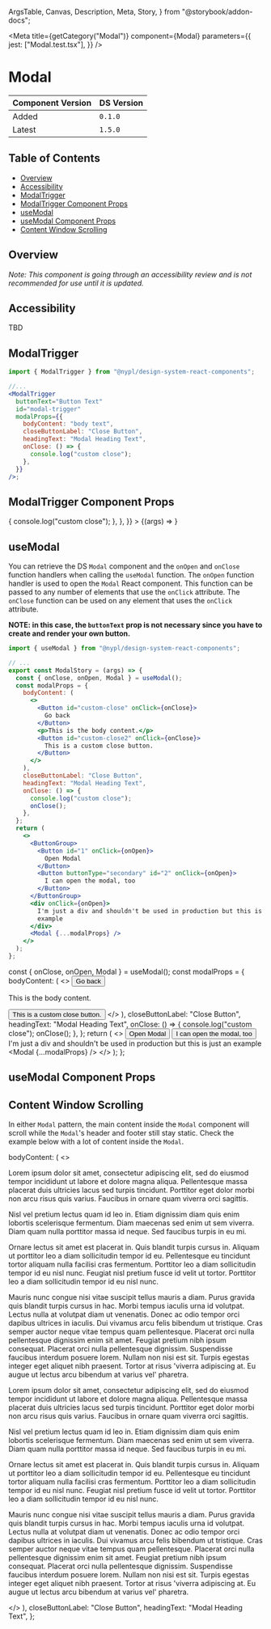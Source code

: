   ArgsTable,
  Canvas,
  Description,
  Meta,
  Story,
} from "@storybook/addon-docs";


<Meta
  title={getCategory("Modal")}
  component={Modal}
  parameters={{
    jest: ["Modal.test.tsx"],
  }}
/>

# Modal

| Component Version | DS Version |
| ----------------- | ---------- |
| Added             | `0.1.0`    |
| Latest            | `1.5.0`    |

## Table of Contents

- [Overview](#overview)
- [Accessibility](#accessibility)
- [ModalTrigger](#modaltrigger)
- [ModalTrigger Component Props](#modaltrigger-component-props)
- [useModal](#usemodal)
- [useModal Component Props](#usemodal-component-props)
- [Content Window Scrolling](#content-window-scrolling)

## Overview

_Note: This component is going through an accessibility review and is not
recommended for use until it is updated._

## Accessibility

TBD

## ModalTrigger

<Description of={ModalTrigger} />

```jsx
import { ModalTrigger } from "@nypl/design-system-react-components";

//...
<ModalTrigger
  buttonText="Button Text"
  id="modal-trigger"
  modalProps={{
    bodyContent: "body text",
    closeButtonLabel: "Close Button",
    headingText: "Modal Heading Text",
    onClose: () => {
      console.log("custom close");
    },
  }}
/>;
```

## ModalTrigger Component Props

<Canvas withToolbar>
  <Story
    name="ModalTrigger"
    args={{
      buttonText: "Button Text",
      id: "modal-trigger",
      modalProps: {
        bodyContent: "body text",
        closeButtonLabel: "Close Button",
        headingText: "Modal Heading Text",
        onClose: () => {
          console.log("custom close");
        },
      },
    }}
  >
    {(args) => <ModalTrigger {...args} />}
  </Story>
</Canvas>

<ArgsTable story="ModalTrigger" />

## useModal

<Description of={useModal} />

You can retrieve the DS `Modal` component and the `onOpen` and `onClose` function
handlers when calling the `useModal` function. The `onOpen` function handler is
used to open the `Modal` React component. This function can be passed to any
number of elements that use the `onClick` attribute. The `onClose` function can
be used on any element that uses the `onClick` attribute.

**NOTE: in this case, the `buttonText` prop is not necessary since you have to
create and render your own button.**

```jsx
import { useModal } from "@nypl/design-system-react-components";

// ...
export const ModalStory = (args) => {
  const { onClose, onOpen, Modal } = useModal();
  const modalProps = {
    bodyContent: (
      <>
        <Button id="custom-close" onClick={onClose}>
          Go back
        </Button>
        <p>This is the body content.</p>
        <Button id="custom-close2" onClick={onClose}>
          This is a custom close button.
        </Button>
      </>
    ),
    closeButtonLabel: "Close Button",
    headingText: "Modal Heading Text",
    onClose: () => {
      console.log("custom close");
      onClose();
    },
  };
  return (
    <>
      <ButtonGroup>
        <Button id="1" onClick={onOpen}>
          Open Modal
        </Button>
        <Button buttonType="secondary" id="2" onClick={onOpen}>
          I can open the modal, too
        </Button>
      </ButtonGroup>
      <div onClick={onOpen}>
        I'm just a div and shouldn't be used in production but this is just an
        example
      </div>
      <Modal {...modalProps} />
    </>
  );
};
```

  const { onClose, onOpen, Modal } = useModal();
  const modalProps = {
    bodyContent: (
      <>
        <Button id="custom-close" onClick={onClose}>
          Go back
        </Button>
        <p>This is the body content.</p>
        <Button id="custom-close2" onClick={onClose}>
          This is a custom close button.
        </Button>
      </>
    ),
    closeButtonLabel: "Close Button",
    headingText: "Modal Heading Text",
    onClose: () => {
      console.log("custom close");
      onClose();
    },
  };
  return (
    <>
      <ButtonGroup>
        <Button id="1" onClick={onOpen}>
          Open Modal
        </Button>
        <Button buttonType="secondary" id="2" onClick={onOpen}>
          I can open the modal, too
        </Button>
      </ButtonGroup>
      <div onClick={onOpen}>
        I'm just a div and shouldn't be used in production but this is just an
        example
      </div>
      <Modal {...modalProps} />
    </>
  );
};

## useModal Component Props

<Canvas withToolbar>
  <Story name="Modal">
    <ModalStory />
  </Story>
</Canvas>

## Content Window Scrolling

In either `Modal` pattern, the main content inside the `Modal` component will
scroll while the `Modal`'s header and footer still stay static. Check the
example below with a lot of content inside the `Modal`.

  bodyContent: (
    <>
      <Heading text="Content Title" />
      <p>
        Lorem ipsum dolor sit amet, consectetur adipiscing elit, sed do eiusmod
        tempor incididunt ut labore et dolore magna aliqua. Pellentesque massa
        placerat duis ultricies lacus sed turpis tincidunt.
        <Link href="http://nypl.org">Porttitor eget dolor</Link> morbi non arcu risus
        quis varius. Faucibus in ornare quam viverra orci sagittis.
      </p>
      <p>
        Nisl vel pretium lectus quam id leo in. Etiam dignissim diam quis enim
        lobortis scelerisque fermentum. Diam maecenas sed enim ut sem viverra.
        Diam quam nulla porttitor massa id neque. Sed faucibus turpis in eu mi.
      </p>
      <p>
        Ornare lectus sit amet est placerat in. Quis blandit turpis cursus in.
        Aliquam ut porttitor leo a diam sollicitudin tempor id eu. Pellentesque
        eu tincidunt tortor aliquam nulla facilisi cras fermentum. Porttitor leo
        a diam sollicitudin tempor id eu nisl nunc. Feugiat nisl pretium fusce
        id velit ut tortor. Porttitor leo a diam sollicitudin tempor id eu nisl
        nunc.
      </p>
      <p>
        Mauris nunc congue nisi vitae suscipit tellus mauris a diam. Purus
        gravida quis blandit turpis cursus in hac. Morbi tempus iaculis urna id
        volutpat. Lectus nulla at volutpat diam ut venenatis. Donec ac odio
        tempor orci dapibus ultrices in iaculis. Dui vivamus arcu felis bibendum
        ut tristique. Cras semper auctor neque vitae tempus quam pellentesque.
        Placerat orci nulla pellentesque dignissim enim sit amet. Feugiat
        pretium nibh ipsum consequat. Placerat orci nulla pellentesque
        dignissim. Suspendisse faucibus interdum posuere lorem. Nullam non nisi
        est sit. Turpis egestas integer eget aliquet nibh praesent. Tortor at
        risus 'viverra adipiscing at. Eu augue ut lectus arcu bibendum at varius
        vel' pharetra.
      </p>
      <Heading text="Another Title" />
      <p>
        Lorem ipsum dolor sit amet, consectetur adipiscing elit, sed do eiusmod
        tempor incididunt ut labore et dolore magna aliqua. Pellentesque massa
        placerat duis ultricies lacus sed turpis tincidunt.
        <Link href="http://nypl.org">Porttitor eget dolor</Link> morbi non arcu risus
        quis varius. Faucibus in ornare quam viverra orci sagittis.
      </p>
      <p>
        Nisl vel pretium lectus quam id leo in. Etiam dignissim diam quis enim
        lobortis scelerisque fermentum. Diam maecenas sed enim ut sem viverra.
        Diam quam nulla porttitor massa id neque. Sed faucibus turpis in eu mi.
      </p>
      <p>
        Ornare lectus sit amet est placerat in. Quis blandit turpis cursus in.
        Aliquam ut porttitor leo a diam sollicitudin tempor id eu. Pellentesque
        eu tincidunt tortor aliquam nulla facilisi cras fermentum. Porttitor leo
        a diam sollicitudin tempor id eu nisl nunc. Feugiat nisl pretium fusce
        id velit ut tortor. Porttitor leo a diam sollicitudin tempor id eu nisl
        nunc.
      </p>
      <p>
        Mauris nunc congue nisi vitae suscipit tellus mauris a diam. Purus
        gravida quis blandit turpis cursus in hac. Morbi tempus iaculis urna id
        volutpat. Lectus nulla at volutpat diam ut venenatis. Donec ac odio
        tempor orci dapibus ultrices in iaculis. Dui vivamus arcu felis bibendum
        ut tristique. Cras semper auctor neque vitae tempus quam pellentesque.
        Placerat orci nulla pellentesque dignissim enim sit amet. Feugiat
        pretium nibh ipsum consequat. Placerat orci nulla pellentesque
        dignissim. Suspendisse faucibus interdum posuere lorem. Nullam non nisi
        est sit. Turpis egestas integer eget aliquet nibh praesent. Tortor at
        risus 'viverra adipiscing at. Eu augue ut lectus arcu bibendum at varius
        vel' pharetra.
      </p>
    </>
  ),
  closeButtonLabel: "Close Button",
  headingText: "Modal Heading Text",
};

<Canvas withToolbar>
  <Story name="Content Window Scrolling">
    <ModalTrigger
      buttonText="Button Text"
      id="modal-scrolling"
      modalProps={scrollModalProps}
    />
  </Story>
</Canvas>
